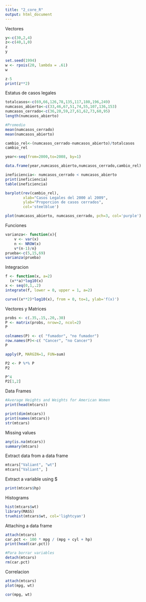 ```yaml
---
title: "2_core_R"
output: html_document
---
```

Vectores
```r
y<-c(30,2,4)
z<-c(40,1,0)
z
y
```
```r
set.seed(1994)
w <- rpois(20, lambda = .61)
w
```
```r
z-5
print(z**2)
```

Estatus de casos legales
```r
totalcasos<-c(69,66,126,78,135,117,180,196,249)
numcasos_abierto<-c(33,46,67,51,74,55,107,136,153)
numcasos_cerrado<-c(36,20,59,27,61,62,73,60,95)
length(numcasos_abierto)
```
```r
#Promedio
mean(numcasos_cerrado)
mean(numcasos_abierto)
```
```r
cambio_rel<-(numcasos_cerrado-numcasos_abierto)/totalcasos
cambio_rel
```
```r
year<-seq(from=2000,to=2008, by=1)

```

```r
data.frame(year,numcasos_abierto,numcasos_cerrado,cambio_rel)
```
```r
ineficiencia<- numcasos_cerrado < numcasos_abierto
print(ineficiencia)
table(ineficiencia)
```

```r
barplot(rev(cambio_rel), 
        xlab="Casos Legales del 2000 al 2009",
        ylab="Proporcion de casos cerrados", 
        col='steelblue')
```

```r
plot(numcasos_abierto, numcasos_cerrado, pch=3, col='purple')
```
Funciones
```r
varianza<- function(x){
    v <- var(x)
    n <- NROW(x)
    v*(n-1)/n}
prueba<-c(5,15,69)
varianza(prueba)
```
Integracion
```r
f <- function(x, a=2)
  (x**a)*log10(x)
x <- seq(0,1,.2)
integrate(f, lower = 0, upper = 1, a=2)
```
```r
curve((x**2)*log10(x), from = 0, to=1, ylab='f(x)')
```
Vectores y Matrices

```r
probs <- c(.35,.15,.20,.30)
P <- matrix(probs, nrow=2, ncol=2)
P
```
```r
colnames(P) <- c( "fumador", "no fumador")
row.names(P)<-c( "Cancer", "no Cancer")
P
```
```r
apply(P, MARGIN=1, FUN=sum)
```
```r
P2 <- P %*% P
P2
```
```r
P^4
P2[1,2]
```
Data Frames
```r
#Average Heights and Weights for American Women
print(head(mtcars))
```
```r
print(dim(mtcars))
print(names(mtcars))
str(mtcars)
```
Missing values
```r
any(is.na(mtcars))
summary(mtcars)
```

Extract data from a data frame
```r
mtcars["Valiant", "wt"]
mtcars["Valiant", ]
```
Extract a variable using \$
```r
print(mtcars$hp)
```
Histograms
```r
hist(mtcars$wt)
library(MASS)
truehist(mtcars$wt, col='lightcyan')
```

Attaching a data frame
```r
attach(mtcars)
car.pct <- 100 * mpg / (mpg + cyl + hp)
print(head(car.pct))
```
```r
#Para borrar variables
detach(mtcars)
rm(car.pct)
```
Correlacion
```r
attach(mtcars)
plot(mpg, wt)
```
```r
cor(mpg, wt)
```


